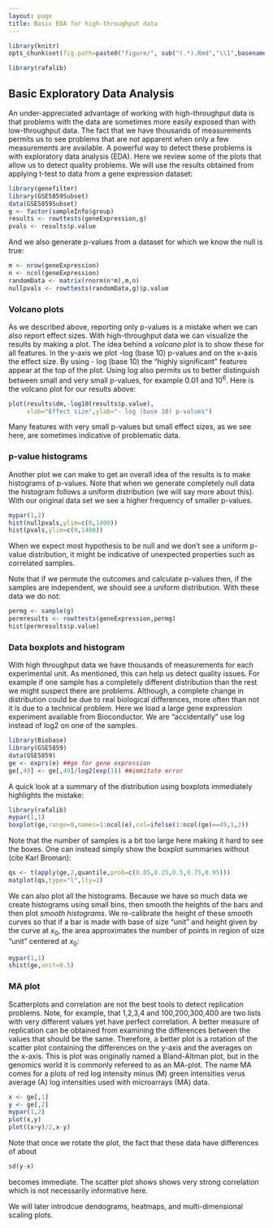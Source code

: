```yaml
---
layout: page
title: Basic EDA for high-throughput data
---
```


```r
library(knitr)
opts_chunk$set(fig.path=paste0("figure/", sub("(.*).Rmd","\\1",basename(knitr:::knit_concord$get('infile'))), "-"))
```

```r
library(rafalib)
```

## Basic Exploratory Data Analysis 

An under-appreciated advantage of working with high-throughput data is that problems with the data are sometimes more easily exposed than with low-throughput data. The fact that we have thousands of measurements permits us to see problems that are not apparent when only a few measurements are available. A powerful way to detect these problems is with exploratory data analysis (EDA). Here we review some of the plots that allow us to detect quality problems.
We will use the results obtained from applying t-test to data from a gene expression dataset:

```r
library(genefilter)
library(GSE5859Subset)
data(GSE5859Subset)
g <- factor(sampleInfo$group)
results <- rowttests(geneExpression,g)
pvals <- results$p.value
```

And we also generate p-values from a dataset for which we know the null is true:

```r
m <- nrow(geneExpression)
n <- ncol(geneExpression)
randomData <- matrix(rnorm(n*m),m,n)
nullpvals <- rowttests(randomData,g)$p.value
```

### Volcano plots

As we described above, reporting only p-values is a mistake when we can also report effect sizes. With high-throughput data we can visualize the results by making a plot. The idea behind a _volcano plot_ is to show these for all features. In the y-axis we plot -log (base 10) p-values and on the x-axis the effect size. By using - log (base 10) the "highly significant" features appear at the top of the plot. Using log also permits us to better distinguish between small and very small p-values, for example 0.01 and $10^6$.  Here is the volcano plot for our results above:

```r
plot(results$dm,-log10(results$p.value),
     xlab="Effect size",ylab="- log (base 10) p-values")
```

Many features with very small p-values but small effect sizes, as we see here, are sometimes indicative of problematic data.

### p-value histograms

Another plot we can make to get an overall idea of the results is to make histograms of p-values. Note that when we generate completely null data the histogram follows a uniform distribution (we will say more about this). With our original data set we see a higher frequency of smaller p-values. 

```r
mypar(1,2)
hist(nullpvals,ylim=c(0,1400))
hist(pvals,ylim=c(0,1400))
```

When we expect most hypothesis to be null and we don't see a uniform p-value distribution, it might be indicative of unexpected properties such as correlated samples. 

Note that if we permute the outcomes and calculate p-values then, if the samples are independent, we should see a uniform distribution. With these data we do not:

```r
permg <- sample(g)
permresults <- rowttests(geneExpression,permg)
hist(permresults$p.value)
```

### Data boxplots and histogram

With high throughput data we have thousands of measurements for each experimental unit. As mentioned, this can help us detect quality issues. For example if one sample has a completely different distribution than the rest we might suspect there are problems. Although, a complete change in distribution could be due to real biological differences,  more often than not it is due to a technical problem. Here we load a large gene expression experiment available from Bioconductor. We are "accidentally" use log instead of log2 on one of the samples.

```r
library(Biobase)
library(GSE5859) 
data(GSE5859) 
ge <- exprs(e) ##ge for gene expression
ge[,49] <- ge[,49]/log2(exp(1)) ##immitate error
```

A quick look at a summary of the distribution using boxplots immediately highlights the mistake:

```r
library(rafalib)
mypar(1,1)
boxplot(ge,range=0,names=1:ncol(e),col=ifelse(1:ncol(ge)==49,1,2))
```

Note that the number of samples is a bit too large here making it hard to see the boxes. One can instead simply show the boxplot summaries without (cite Karl Broman):

```r
qs <- t(apply(ge,2,quantile,prob=c(0.05,0.25,0.5,0.75,0.95)))
matplot(qs,type="l",lty=1)
```

We can also plot all the histograms. Because we have so much data we create histograms using small bins, then smooth the heights of the bars and then plot _smooth histograms_. We re-calibrate the height of these smooth curves so that if a bar is made with base of size "unit" and height given by the curve at $x_0$, the area approximates the number of points in  region of size "unit" centered at $x_0$:

```r
mypar(1,1)
shist(ge,unit=0.5)
```

### MA plot

Scatterplots and correlation are not the best tools to detect replication problems. Note, for example, that 1,2,3,4 and 100,200,300,400 are two lists with very different values yet have perfect correlation. A better measure of replication can be obtained from examining the differences between the values that should be the same. Therefore, a better plot is a rotation of the scatter plot containing the differences on the y-axis and the averages on the x-axis. This is plot was originally named a Bland-Altman plot, but in the genomics world it is commonly refereed to as an MA-plot. The name MA comes for a plots of red log intensity minus (M) green intensities verus average (A) log intensities used with microarrays (MA) data.

```r
x <- ge[,1]
y <- ge[,2]
mypar(1,2)
plot(x,y)
plot((x+y)/2,x-y)
```

Note that once we rotate the plot, the fact that these data have differences of about 

```r
sd(y-x)
```

becomes immediate. The scatter plot shows shows very strong correlation which is not necessarily informative here.

We will later introdcue dendograms, heatmaps, and multi-dimensional scaling plots.

